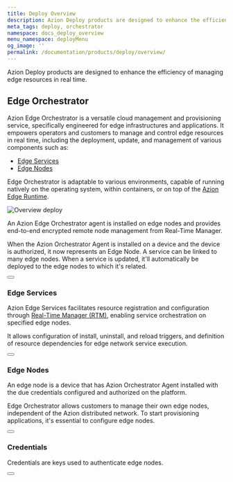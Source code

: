 ```yaml
---
title: Deploy Overview
description: Azion Deploy products are designed to enhance the efficiency of managing edge resources in real time.
meta_tags: deploy, orchestrator
namespace: docs_deploy_overview
menu_namespace: deployMenu
og_image: ''
permalink: /documentation/products/deploy/overview/
---
```



Azion Deploy products are designed to enhance the efficiency of managing edge resources in real time.  

## Edge Orchestrator

Azion Edge Orchestrator is a versatile cloud management and provisioning service, specifically engineered for edge infrastructures and applications. It empowers operators and customers to manage and control edge resources in real time, including the deployment, update, and management of various components such as:

- [Edge Services](/en/documentation/products/deploy/overview/#edge-services)
- [Edge Nodes](/en/documentation/products/deploy/overview/#edge-nodes)

Edge Orchestrator is adaptable to various environments, capable of running natively on the operating system, within containers, or on top of the [Azion Edge Runtime]().

![Overview deploy](/assets/docs/images/uploads/deploy-draft.png)

An Azion Edge Orchestrator agent is installed on edge nodes and provides end-to-end encrypted remote node management from Real-Time Manager.

When the Azion Orchestrator Agent is installed on a device and the device is authorized, it now represents an Edge Node. A service can be linked to many edge nodes. When a service is updated, it'll automatically be deployed to the edge nodes to which it's related.

<Button href="/en/documentation/products/deploy/edge-orchestrator/" text="go to edge orchestrator reference documentation" variant="secondary" target="_blank"></Button>

### Edge Services

Azion Edge Services facilitates resource registration and configuration through [Real-Time Manager (RTM)](), enabling service orchestration on specified edge nodes.

It allows configuration of install, uninstall, and reload triggers, and definition of resource dependencies for edge network service execution.

<Button href="/en/documentation/products/deploy/edge-orchestrator/edge-services/" text="go to edge services reference documentation" variant="secondary" target="_blank"></Button>

### Edge Nodes

An edge node is a device that has Azion Orchestrator Agent installed with the due credentials configured and authorized on the platform.

Edge Orchestrator allows customers to manage their own edge nodes, independent of the Azion distributed network. To start provisioning applications, it's essential to configure edge nodes.

<Button href="/en/documentation/products/deploy/edge-orchestrator/edge-node/" text="go to edge node reference documentation" variant="secondary" target="_blank"></Button>

### Credentials 

Credentials are keys used to authenticate edge nodes.

<Button href="/en/documentation/products/deploy/credentials/" text="go to credentials reference documentation" variant="secondary" target="_blank"></Button>

